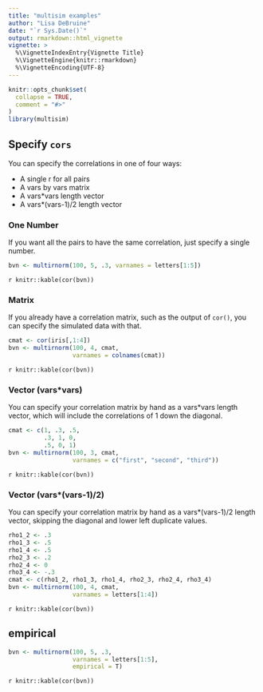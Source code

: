 ```yaml
---
title: "multisim examples"
author: "Lisa DeBruine"
date: "`r Sys.Date()`"
output: rmarkdown::html_vignette
vignette: >
  %\VignetteIndexEntry{Vignette Title}
  %\VignetteEngine{knitr::rmarkdown}
  %\VignetteEncoding{UTF-8}
---
```


```r
knitr::opts_chunk$set(
  collapse = TRUE,
  comment = "#>"
)
library(multisim)
```

## Specify `cors`
You can specify the correlations in one of four ways:

* A single r for all pairs
* A vars by vars matrix
* A vars\*vars length vector
* A vars\*(vars-1)/2 length vector

### One Number

If you want all the pairs to have the same correlation, just specify a single number. 

```r
bvn <- multirnorm(100, 5, .3, varnames = letters[1:5])
```

`r knitr::kable(cor(bvn))`

### Matrix

If you already have a correlation matrix, such as the output of `cor()`, you can specify the simulated data with that.

```r
cmat <- cor(iris[,1:4])
bvn <- multirnorm(100, 4, cmat, 
                  varnames = colnames(cmat))
```

`r knitr::kable(cor(bvn))`

### Vector (vars\*vars)

You can specify your correlation matrix by hand as a vars\*vars length vector, which will include the correlations of 1 down the diagonal.

```r
cmat <- c(1, .3, .5,
          .3, 1, 0,
          .5, 0, 1)
bvn <- multirnorm(100, 3, cmat, 
                  varnames = c("first", "second", "third"))
```

`r knitr::kable(cor(bvn))`

### Vector (vars\*(vars-1)/2)

You can specify your correlation matrix by hand as a vars\*(vars-1)/2 length vector, skipping the diagonal and lower left duplicate values.

```r
rho1_2 <- .3
rho1_3 <- .5
rho1_4 <- .5
rho2_3 <- .2
rho2_4 <- 0
rho3_4 <- -.3
cmat <- c(rho1_2, rho1_3, rho1_4, rho2_3, rho2_4, rho3_4)
bvn <- multirnorm(100, 4, cmat, 
                  varnames = letters[1:4])
```

`r knitr::kable(cor(bvn))`

## empirical
```r
bvn <- multirnorm(100, 5, .3, 
                  varnames = letters[1:5], 
                  empirical = T)
```

`r knitr::kable(cor(bvn))`

